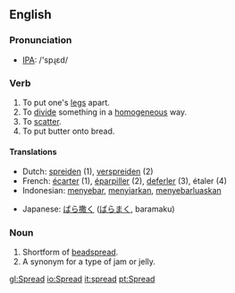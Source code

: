 ==English==

===Pronunciation===
*[[w:IPA|IPA]]: /'spɻεd/

===Verb===
{{irregverb|'''to spread'''|'''spreads'''|'''spread'''|'''spread'''|'''[[spreading]]'''}}
# To put one's [[leg]]s apart.
# To [[divide]] something in a [[homogeneous]] way.
# To [[scatter]].
# To put butter onto bread.

====Translations====
{{top}}
*Dutch: [[spreiden]] (1), [[verspreiden]] (2)
*French: [[écarter]] (1), [[éparpiller]] (2), [[deferler]] (3), étaler (4)
*Indonesian: [[sebar|menyebar]], [[siar|menyiarkan]], [[sebar luas|menyebarluaskan]]
{{mid}}
*Japanese: [[ばら撒く]] ([[ばらまく]], baramaku)
{{bottom}}

===Noun===
{{en-noun|spread|spreads}}
# Shortform of [[beadspread]].
# A synonym for a type of jam or jelly.

[[gl:Spread]]
[[io:Spread]]
[[it:spread]]
[[pt:Spread]]